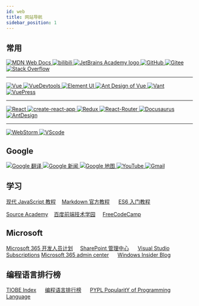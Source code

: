```yaml
---
id: web
title: 网站导航
sidebar_position: 1
---
```


## 常用

<a href="https://developer.mozilla.org/zh-CN/" title="MDN Web Docs" target="_blank">
    <img style={{height: '64px', margin: '1rem'}} src="/img/logo/MDN_Web_Docs_logo.svg" alt="MDN Web Docs"/>
</a>

<a href="https://www.bilibili.com/" title="bilibili" target="_blank">
    <img style={{height: '64px', margin: '1rem'}} src="/img/logo/Bilibili_logo.svg" alt="bilibili"/>
</a>

<a href="https://hyperskill.org/study-plan" target="_blank" title="JetBrains Academy">
    <img style={{height: '64px', margin: '1rem'}} src="/img/logo/JetBrains_Academy.svg" alt="JetBrains Academy logo"/>
</a>

<a href="https://github.com/junjieweb" title="GitHub" target="_blank">
    <img style={{height: '64px', margin: '1rem'}} src="/img/logo/Octicons-mark-github.svg" alt="GitHub"/>
</a>

<a href="https://gitee.com/" title="Gitee" target="_blank">
    <img style={{height: '64px', margin: '1rem'}} src="/img/logo/Gitee_logo_black.svg" alt="Gitee"/>
</a>

<a href="https://stackoverflow.com/" title="Stack Overflow" target="_blank">
    <img style={{height: '64px', margin: '1rem'}} src="/img/logo/Stack_Overflow_logo.svg" alt="Stack Overflow"/>
</a>

<hr/>
<a href="https://cn.vuejs.org/" title="Vue" target="_blank">
    <img style={{height: '64px', margin: '1rem'}} src="/img/logo/Vue.js_Logo_2.svg" alt="Vue"/>
</a>

<a href="https://devtools.vuejs.org/" title="VueDevtools" target="_blank">
    <img style={{height: '64px', margin: '1rem'}} src="/img/logo/VueDevtools.svg" alt="VueDevtools"/>
</a>

<a href="https://element.eleme.cn/#/zh-CN" title="Element UI" target="_blank">
    <img style={{height: '64px', margin: '1rem'}} src="/img/logo/Element-UI_logo.svg" alt="Element UI"/>
</a>

<a href="https://antdv.com/docs/vue/introduce-cn/" title="Ant Design Vue" target="_blank">
    <img style={{height: '64px', margin: '1rem'}} src="/img/logo/Ant_Design_Vue_logo.svg" alt="Ant Design of Vue"/>
</a>

<a href="https://vant-contrib.gitee.io/vant/v2/#/zh-CN/" title="Vant" target="_blank">
    <img style={{height: '64px', margin: '1rem'}} src="/img/logo/Vant_logo.png" alt="Vant"/>
</a>

<a href="https://v2.vuepress.vuejs.org/zh/" title="VuePress" target="_blank">
    <img style={{height: '64px', margin: '1rem'}} src="/img/logo/VuePress_logo.png" alt="VuePress"/>
</a>

<hr/>
<a href="https://zh-hans.reactjs.org/" title="React" target="_blank">
    <img style={{height: '64px', margin: '1rem'}} src="/img/logo/React_logo.svg" alt="React"/>
</a>

<a href="https://create-react-app.dev/" title="create-react-app" target="_blank">
    <img style={{height: '64px', margin: '1rem'}} src="/img/logo/create-react-app.svg" alt="create-react-app"/>
</a>

<a href="http://cn.redux.js.org/" title="Redux" target="_blank">
    <img style={{height: '64px', margin: '1rem'}} src="/img/logo/redux.svg" alt="Redux"/>
</a>

<a href="https://reactrouter.com/" title="React-Router" target="_blank">
    <img style={{height: '64px', margin: '1rem'}} src="/img/logo/React-Router.svg" alt="React-Router"/>
</a>

<a href="https://docusaurus.io/zh-CN/" title="Docusaurus" target="_blank">
    <img style={{height: '64px', margin: '1rem'}} src="/img/logo.svg" alt="Docusaurus"/>
</a>

<a href="https://reactrouter.com/" title="AntDesign" target="_blank">
    <img style={{height: '64px', margin: '1rem'}} src="/img/logo/AntDesign-of-React.svg" alt="AntDesign"/>
</a>

<hr/>
<a href="https://www.jetbrains.com/zh-cn/webstorm/" title="WebStorm" target="_blank">
    <img style={{height: '64px', margin: '1rem'}} src="/img/logo/WebStorm_icon.svg" alt="WebStorm"/>
</a>

<a href="https://code.visualstudio.com/" target="_blank" title="VScode">
    <img style={{height: '64px', margin: '1rem'}} alt="VScode" src="/img/logo/Visual_Studio_Code_logo.svg"/>
</a>

## Google

<a href="https://translate.google.com/" target="_blank" title="Google 翻译">
    <img style={{height: '64px', margin: '1rem'}} alt="Google 翻译" src="https://ssl.gstatic.com/translate/favicon.ico"/>
</a>

<a href="https://news.google.com/topstories?hl=zh-CN&gl=CN&ceid=CN:zh-Hans" target="_blank" title="Google 新闻">
    <img style={{height: '64px', margin: '1rem'}} alt="Google 新闻"
         src="https://lh3.googleusercontent.com/-DR60l-K8vnyi99NZovm9HlXyZwQ85GMDxiwJWzoasZYCUrPuUM_P_4Rb7ei03j-0nRs0c4F=w48"/>
</a>

<a href="https://www.google.com/maps" target="_blank" title="Google 地图">
    <img style={{height: '64px', margin: '1rem'}} alt="Google 地图"
         src="https://upload.wikimedia.org/wikipedia/commons/thumb/e/e4/Google_Earth_icon.svg/640px-Google_Earth_icon.svg.png"/>
</a>

<a href="https://www.youtube.com/" target="_blank" title="YouTube">
    <img style={{height: '64px', margin: '1rem'}} alt="YouTube"
         src="https://upload.wikimedia.org/wikipedia/commons/b/b8/YouTube_Logo_2017.svg"/>
</a>

<a href="https://mail.google.com/" target="_blank" title="Gmail">
    <img style={{height: '64px', margin: '1rem'}} alt="Gmail"
         src="https://upload.wikimedia.org/wikipedia/commons/thumb/7/7e/Gmail_icon_%282020%29.svg/640px-Gmail_icon_%282020%29.svg.png"/>
</a>

## 学习

[现代 JavaScript 教程](https://zh.javascript.info/)&nbsp;&nbsp;&nbsp;&nbsp;[Markdown 官方教程](https://markdown.com.cn/)
&nbsp;&nbsp;&nbsp;&nbsp;
[ES6 入门教程](https://es6.ruanyifeng.com/)

[Source Academy](https://sourceacademy.org/sicpjs/index)&nbsp;&nbsp;&nbsp;&nbsp;[百度前端技术学园](http://ife.baidu.com/)
&nbsp;&nbsp;&nbsp;&nbsp;[FreeCodeCamp](https://chinese.freecodecamp.org/learn)

## Microsoft

[Microsoft 365 开发人员计划](https://developer.microsoft.com/zh-cn/microsoft-365/profile)&nbsp;&nbsp;&nbsp;&nbsp;
[SharePoint 管理中心](https://junjieweb-admin.sharepoint.com/_layouts/15/online/AdminHome.aspx#/home)
&nbsp;&nbsp;&nbsp;&nbsp;
[Visual Studio Subscriptions](https://my.visualstudio.com/Benefits?mkt=zh-cn)
[Microsoft 365 admin center](https://admin.microsoft.com/Adminportal/Home?source=applauncher#/homepage)
&nbsp;&nbsp;&nbsp;&nbsp;
[Windows Insider Blog](https://blogs.windows.com/windows-insider/)

## 编程语言排行榜

[TIOBE Index](https://www.tiobe.com/tiobe-index/)
&nbsp;&nbsp;&nbsp;&nbsp;
[编程语言排行榜](https://hellogithub.com/report/tiobe/)
&nbsp;&nbsp;&nbsp;&nbsp;
[PYPL PopularitY of Programming Language](https://pypl.github.io/PYPL.html)

